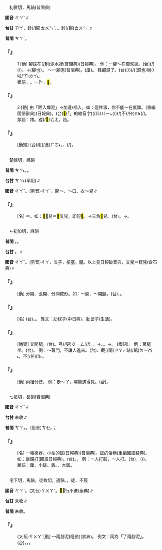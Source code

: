 
=={{ruby|蹅|ㄔㄚˇ}}==

　初雅切，馬韻(普閩典)

'''國音''' <rt>ㄔㄚˇ</rt>∥

'''台甘''' <rt>ㄗㄚ</rt>，跈(/蹍)<rt>ㄊㄨㄣˋ</rt>、{{ruby|踏|ㄉㄚㆷ ͘}}。跈(/蹍)<rt>ㄊㄨㄣˋ</rt>{{ruby|踏|ㄉㄚㆷ ͘}}∥

'''普閩''' <rt>ㄘㄚˋ</rt>。

    

==='''『{{ruby|蹅|ㄔㄚˇ}}』'''===
:1  [動] 腳踩在(/到)泥水裡(普閩典)(日報典)。 例：一腳～在爛泥裏。(台){{ruby|失|ㄒㄧㆵ}}{{ruby|注|ㄗㄨ˪}}{{ruby|意|ㄧ˪}}{{ruby|一|ㄐㄧㆵ ͘}}{{ruby|骹|ㄎㄚ}}{{ruby|<mark>&#xffafc;</mark>|ㄌㄚㆴ}}(/{{ruby|<mark>&#xf8fd7;</mark>|ㄘㄚㆵ ͘}}){{ruby|對|ㄉㄨㄧ˪}}{{ruby|路|ㄌㆦ˫}}{{ruby|溝|ㄍㆦ}}{{ruby|糜|ㄇㄨㄞˊ}}(/{{ruby|爛|ㄋㄨㄚ˫}}{{ruby|糊|ㄍㆦˊ}}{{ruby|糜|ㆠㆤˊ}}){{ruby|落|ㄌㄜㆷ ͘}}{{ruby|去|·ㄎㄧ˪}}。→{{ruby|歸|ㄍㄨㄧ}}{{ruby|雙|ㄒㄧㄤ}}{{ruby|骹|ㄎㄚ}}(腳也）{{ruby|攏|ㄌㆲˋ}}{{ruby|浞|ㄑㄧㆦㆶ ͘}}{{ruby|著|ㄉㄧㄜㆷ ͘}}{{ruby|塗|ㄊㆦˊ}}。  ～一腳泥(普閩典)。(廈){{ruby|浞|ㄑㄧㆦㆶ}}{{ruby|<mark>&#xffa42;</mark>|ㄍㄚㆷ}}{{ruby|歸|ㄍㄨㄧ}}{{ruby|雙|ㄒㄧㄤ}}{{ruby|骹|ㄎㄚ}}{{ruby|塗|ㄊㆦˊ}}{{ruby|糜|ㄇㄨㆤˊ/ㆠㆤˊ}}。 鞋都{{ruby|蹅|ㄔㄚˇ}}濕了。(台){{ruby|連|ㄌㄧㆰˊ/ㄌㄧㄢˊ}}{{ruby|鞋|ㄨㆤˊ/ㆤˊ}}{{ruby|著|ㄉㄧㄜㆷ}}(/{{ruby|都|ㄉㄜ˫}}){{ruby|浞|ㄑㄧㆦㆶ ͘}}(/{{ruby|<mark>&#xffaed;</mark>|ㄘㄚㆴ ͘}}){{ruby|澹|ㄉㆰˊ}}(濕也)喇(/啦/了)<rt>ㄌㄚ˪</rt>。
:類語：{{ruby|蹚|ㄊㄤ}}。一作：<mark>&#xf967c;</mark>。
:
    

==='''『{{ruby|蹅|ㄔㄚˇ}}』'''===
:2  [動] 由「跴入爛泥」→加進/插入。如：這件事，你不能～在裏頭。(重編國語辭典)(日報典)。(台)<mark>&#xffb50;</mark>(「{{ruby|此|ㄐㄧˋ}}{{ruby|一|ㄐㄧㆵ ͘}}」的縮音字)(/此)<rt>ㄐㄧㆵ</rt>{{ruby|件|ㄍㄧㆩ˫}}{{ruby|載|ㄉㄞ˫}}(/{{ruby|戴|ㄉㄞ˪}}){{ruby|事|ㄐㄧ˪}}(/{{ruby|事|ㄉㄞ˫}}{{ruby|情|ㄐㄧ˪}}){{ruby|汝|ㄌㄧˋ}}不(/伓)<rt>ㆬ˫</rt>{{ruby|通|ㄊㄤ}}{{ruby|去|ㄎㄧ˪}}{{ruby|加|ㄍㄚ}}{{ruby|入|ㆢㄧㆴ ͘/ㄌㄧㆴ ͘}}(/{{ruby|插|ㄘㄚㆴ}}{{ruby|著|ㄉㄧㄜㆷ}})。
:類語：蹅。蹚(/<mark>&#xf967c;</mark>)<rt>ㄊㄤ</rt>。跴。
:
    

==='''『{{ruby|蹅|ㄔㄚˇ}}{{ruby|雨|ㄩˇ}}』'''===
: [動短] (台){{ruby|浞|ㄑㄧㆦㆶ ͘}}雨(/濩)<rt>ㄏㆦ˫</rt>。{{ruby|<mark>&#xffaed;</mark>|ㄘㄚㆴ ͘}}{{ruby|雨|ㄏㆦ˫}}、{{ruby|透|ㄊㄠ˪}}{{ruby|雨|ㄏㆦ˫}}(/{{ruby|雨|ㄨˋ}}{{ruby|中|ㄉㄧㆲ}}){{ruby|行|ㄍㄧㆩˊ}}{{ruby|路|ㄌㆦ˫}}。
    

=={{ruby|衩|ㄔㄚˇ}}==

　楚嫁切，禡韻

'''普閩''' <rt>ㄘㄚ˪</rt>。{{ruby|(白)|ㄘㆤ}}。

'''台甘''' <rt>ㄘㄚ˪</rt>(罕用)∥

'''國音''' <rt>ㄔㄚˇ</rt>。(另音)<rt>ㄔㄚˋ</rt>，開～、～口、衣～兒∥

    

==='''『{{ruby|衩|ㄔㄚˇ}}』'''===
: [名] ＝{{ruby|叉|ㄔㄚˇ}}。如：<mark>&#xf8eb6;</mark>～兒＝<mark>&#xf8eb6;</mark>叉兒，即短<mark>&#xf8eb6;</mark>。→三角<mark>&#xf8eb6;</mark>{{ruby|衩|ㄔㄚˇ}}兒。(台){{ruby|短|ㄉㆤˋ}}{{ruby|褲|ㄎㆦ˪}}{{ruby|總|ㄗㄤˋ}}{{ruby|仔|ㄚ}}。→{{ruby|三|ㄙㆩ}}{{ruby|角|ㄍㄚㆶ}}{{ruby|褲|ㄎㆦ˪}}。
    

=={{ruby|叉|ㄔㄚˇ}}==

　←初加切，麻韻

'''普閩''' {{ruby|(文)|ㄘㄚ}}。{{ruby|(白)|ㄘㆤ}}。

'''台甘''' {{ruby|(文)|ㄘㄚ}}。{{ruby|(語)|ㄘㆤ}}∥

'''國音''' <rt>ㄔㄚˇ</rt>。(另音)<rt>ㄔㄚ</rt>，叉子{{ruby|。|ㄔㄚˊ}}，梗塞{{ruby|。|ㄔㄚˇ}}，{{ruby|叉|ㄔㄚˇ}}腿。以上見日報破音典{{ruby|。|ㄔㄚˋ}}，叉兒＝杈兒(倉石典)∥

    

==='''『{{ruby|叉|ㄔㄚˇ}}』'''===
: [動] 分開、張開、分開成{{ruby|叉|ㄔㄚ}}形。如：～開、～開腿。(台){{ruby|拆|ㄊㄧㄚㆷ}}{{ruby|分|ㄏㄨㄣ}}{{ruby|開|ㄎㄨㄧ}}，{{ruby|拆|ㄊㄧㄚㆷ}}{{ruby|離|ㄌㄧ˫}}{{ruby|腿|ㄊㄨㄧˋ}}。
    

==='''『{{ruby|肋|ㄌㄜˋ}}{{ruby|叉|ㄔㄚˇ}}{{ruby|子|·ㄗˇ}}』'''===
: [名] (台){{ruby|胼|ㄆㄧㆩ}}{{ruby|條|ㄌㄧㄠˊ}}{{ruby|骨|ㄍㄨㆵ}}。{{ruby|腹|ㄅㄚㆶ}}{{ruby|肚|ㄉㆦˋ}}{{ruby|邊|ㄅㆪ}}{{ruby|骨|ㄍㄨㆵ}}。 異文：肋杈子(中日典)、肋岔子(生活)。
    

==='''『{{ruby|叉|ㄔㄚˇ}}{{ruby|腿|ㄊㄨㄟˇ}}』'''===
: [動賓] 叉開腿。(台){{ruby|骹|ㄎㄚ}}{{ruby|分|ㄏㄨㄣ}}{{ruby|開|ㄎㄨㄧ}}。{{ruby|骹|ㄎㄚ}}弓(/更)<rt>ㄍㄧㄥ</rt>(/{{ruby|掰|ㄅㆤㆷ}}/{{ruby|扒|ㄅㆤㆷ}}){{ruby|開|ㄎㄨㄧ}}。{{ruby|兩|ㄋㆭ˫}}{{ruby|枝|ㄍㄧ}}{{ruby|骹|ㄎㄚ}}{{ruby|企|ㄎㄧㄚ˫}}{{ruby|開|ㄎㄨㄧ}}{{ruby|開|ㄎㄨㄧ}}。→{{ruby|開|ㄎㄨㄧ}}{{ruby|骹|ㄎㄚ}}{{ruby|天|ㄊㄧㄢ}}、{{ruby|開|ㄎㄨㄧ}}{{ruby|骹|ㄎㄚ}}{{ruby|叉|ㄘㆤ}}。→{{ruby|拆|ㄊㄧㄚㆷ}}{{ruby|離|ㄌㄧ˫}}{{ruby|腿|ㄊㄨㄧˋ}}。 (國語){{ruby|劈|ㄆㄧˇ}}{{ruby|叉|ㄔㄚˋ}}。 例：{{ruby|～|ㄔㄚˇ}}著腿坐。(台){{ruby|骹|ㄎㄚ}}{{ruby|腿|ㄊㄨㄧˋ}}{{ruby|獻|ㄏㄧㄢ˪}}{{ruby|開|ㄎㄨㄧ}}{{ruby|坐|ㄗㄜ˫/ㄗㆤ˫}}。 例：～著門，不讓人進來。(台){{ruby|八|ㄅㄚㆵ}}{{ruby|字|ㆢㄧ˫/ㄌㄧ˫}}{{ruby|骹|ㄎㄚ}}、{{ruby|手|ㄑㄧㄨˋ}}{{ruby|向|ㄏㄧㆲ˪}}{{ruby|雙|ㄒㄧㄤ}}{{ruby|爿|ㄅㄧㄥˊ}}{{ruby|伸|ㄘㄨㄣ}}{{ruby|直|ㄉㄧㆵ ͘}}{{ruby|企|ㄎㄧㄚ˫}}{{ruby|站|ㄉㆰ˪/ㄉㄧㆰ˪}}{{ruby|或|ㄧㄚㆷ ͘}}截(/閘)<rt>ㄗㄚㆷ ͘</rt>站(/踮)<rt>ㄉㄧㆰ˪</rt>{{ruby|門|ㄇㆭˊ}}{{ruby|頭|ㄊㄠˊ}}，不(/伓)<rt>ㆬ˫</rt>{{ruby|付|ㄏㆦ˫}}{{ruby|人|ㄌㄤˊ}}{{ruby|入|ㆢㄧㆴ ͘/ㄌㄧㆴ ͘}}{{ruby|去|ㄎㄧ˪}}。
    

==='''『{{ruby|叉|ㄔㄚˇ}}{{ruby|劈|·ㄆㄧ}}』'''===
: [動] 兩相分歧。 例：走～了，哪能遇得見。(台){{ruby|相|ㄒㄧㄜ/ㄙㆩ}}{{ruby|出|ㄘㄨㆵ}}{{ruby|路|ㄌㆦ˫}}{{ruby|<mark>&#xffa49;</mark>|ㆠㆤㆷ/ㆠㄨㆤㆷ}}{{ruby|哪|ㄋㄚˋ}}{{ruby|遇|ㆠㄨ˫/ㆣㄨ˫}}{{ruby|會|ㄨㆤ˫/ㆤ˫}}{{ruby|著|ㄉㄧㄜㆷ ͘}}。
    

=={{ruby|<mark>&#xf8f62;</mark>|ㄔㄚˇ}}==

　七曷切，曷韻(普閩典)

'''國音''' <rt>ㄔㄚˇ</rt>∥

'''台甘''' 未收∥

'''普閩''' <rt>ㄘㄚㆵ</rt>。(俗音)<rt>ㄘㆤㆷ ͘</rt>。

    

==='''『{{ruby|<mark>&#xf8f62;</mark>|ㄔㄚˇ}}』'''===
: [名] 一種樂器。小型的鈸(日報典)(普閩典)。鈸的俗稱(重編國語辭典)。如：敲鑼打{{ruby|<mark>&#xf8f62;</mark>|ㄔㄚˇ}}(國語日報典)。(台){{ruby|摃|ㄍㆲ˪}}{{ruby|鑼|ㄌㄜˊ}}{{ruby|扑|ㄆㄚㆷ}}{{ruby|鑱|ㄘㆰˊ}}。{{ruby|扑|ㄆㄚㆷ}}{{ruby|鑼|ㄌㆦˊ/ㄌㄜˊ}}{{ruby|扑|ㄆㄚㆷ}}{{ruby|鑱|ㄑㄧㆬˊ/ㄘㆰˊ}}。 例：一人打鼓，一人打{{ruby|<mark>&#xf8f62;</mark>|ㄔㄚˇ}}。(台){{ruby|一|ㄐㄧㆵ ͘}}{{ruby|個|ㆤˊ}}{{ruby|扑|ㄆㄚㆷ}}{{ruby|鼓|ㄍㆦˋ}}，{{ruby|一|ㄐㄧㆵ ͘}}{{ruby|個|ㆤˊ}}{{ruby|扑|ㄆㄚㆷ}}{{ruby|鑱|ㄘㆰˊ}}(/{{ruby|鑱|ㄑㄧㆬˊ}}){{ruby|仔|ㄚ}}。
:類語：鑱，小鈸。鈸。{{ruby|鐃|ㄋㄠˊ}}，大鈸。
:
    

=={{ruby|<mark>&#xf9778;</mark>|ㄔㄚˇ}}==

　宅下切，馬韻{{ruby|。|ㄉㄨˋ}}，徒故切，遇韻。{{ruby|跣|ㄒㄧㄢˇ}}，徒、不履

'''國音''' <rt>ㄔㄚˇ</rt>。(又音)<rt>ㄔㄨㄚˇ</rt>。{{ruby|<mark>&#xf9778;</mark>|ㄔㄨㄚˇ}}<mark>&#xf9ebb;</mark>，行不進(康典)∥

'''台甘''' 未收∥

'''普閩''' 未收。

    

==='''『{{ruby|<mark>&#xf9778;</mark>|ㄔㄚˇ}}』'''===
: (又音)<rt>ㄔㄨㄚˇ</rt>[動] ～兩腳泥(陸彙){{ruby|＝|ㄔㄨㄚˇ}}(倉典)。 例文：同為「{{ruby|<mark>&#xf9778;</mark>|ㄔㄨㄚˇ}}了兩腳泥」。(台){{ruby|一|ㄐㄧㆵ ͘}}{{ruby|雙|ㄒㄧㄤ}}{{ruby|骹|ㄎㄚ}}{{ruby|攏|ㄌㆲˋ}}{{ruby|<mark>&#xffafc;</mark>|ㄌㄚㆴ/ㄌㆰ˪}}{{ruby|落|ㄌㄜㆷ ͘}}{{ruby|去|ㄎㄧ˪}}{{ruby|塗|ㄊㆦˊ}}{{ruby|底|ㄉㄨㆤˋ/ㄉㆤˋ}}。{{ruby|<mark>&#xf8fd7;</mark>|ㄘㄚㆴ ͘}}{{ruby|歸|ㄍㄨㄧ}}{{ruby|雙|ㄒㄧㄤ}}{{ruby|骹|ㄎㄚ}}{{ruby|丌|ㆤ}}{{ruby|塗|ㄊㆦˊ}}。{{ruby|歸|ㄍㄨㄧ}}{{ruby|雙|ㄒㄧㄤ}}{{ruby|跤|ㄎㄚ}}{{ruby|攏|ㄌㆲˋ}}{{ruby|浞|ㄑㄧㆦㆶ ͘}}{{ruby|著|ㄉㄧㄜㆷ ͘}}{{ruby|塗|ㄊㆦˊ}}。
    

